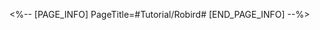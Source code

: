 <%-- [PAGE_INFO]
PageTitle=#Tutorial/Robird#
[END_PAGE_INFO] --%>
{{Tutorial
|sort      = 813501
|title     = Robird
|subtitle  = 
|type      = 
|about     = 
|image1    = Tutorial Robird 1.png{{subst:void|<!--$UPLOAD:<<SpriteOutput/TutorialPic/TutorialPage_813501.png>-<Tutorial Robird 1.png>>}}
|text1     = Every time a certain amount of {{Color|h|nobold=1|Peaches}} are cleared, randomly transforms a certain amount of fruits on the board to {{Color|h|nobold=1|Square Bombs}}.<br />When cleared, Square Bombs can detonate a {{Color|h|nobold=1|3&times;3}} square box area.
}}